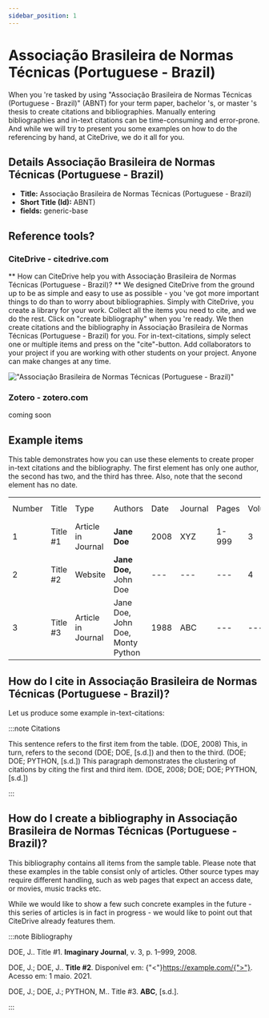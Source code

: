```yaml
---
sidebar_position: 1
---
```


# Associação Brasileira de Normas Técnicas (Portuguese - Brazil)

When you 're tasked by using "Associação Brasileira de Normas Técnicas (Portuguese - Brazil)" (ABNT) for your term paper, bachelor 's, or master 's thesis to create citations and bibliographies.
Manually entering bibliographies and in-text citations can be time-consuming and error-prone. And while we will try to present you some examples on how to do the referencing by hand, at CiteDrive, we do it all for you.

## Details  Associação Brasileira de Normas Técnicas (Portuguese - Brazil)
* **Title:** Associação Brasileira de Normas Técnicas (Portuguese - Brazil)
* **Short Title (Id):** ABNT)
* **fields:** generic-base

## Reference tools?
### CiteDrive - citedrive.com
** How can CiteDrive help you with Associação Brasileira de Normas Técnicas (Portuguese - Brazil)? **
We designed CiteDrive from the ground up to be as simple and easy to use as possible - you 've got more important things to do than to worry about bibliographies. Simply with CiteDrive, you create a library for your work. Collect all the items you need to cite, and we do the rest. Click on "create bibliography" when you 're ready. We then create citations and the bibliography in Associação Brasileira de Normas Técnicas (Portuguese - Brazil) for you. For in-text-citations, simply select one or multiple items and press on the "cite"-button. Add collaborators to your project if you are working with other students on your project. Anyone can make changes at any time.


!["Associação Brasileira de Normas Técnicas (Portuguese - Brazil)"](images/associacao-brasileira-de-normas-tecnicas-portuguese--brazil.svg "Choose Associação Brasileira de Normas Técnicas (Portuguese - Brazil) in the CiteDrive App")

### Zotero - zotero.com

coming soon

## Example items

This table demonstrates how you can use these elements to create proper in-text citations and the bibliography. The first element has only one author, the second has two, and the third has three. Also, note that the second element has no date.


<table>
  <tr>
   <td>Number
   </td>
   <td>Title
   </td>
   <td>Type
   </td>
   <td>Authors
   </td>
   <td>Date
   </td>
   <td>Journal
   </td>
   <td>Pages
   </td>
   <td>Volume
   </td>
   <td>Issue
   </td>
   <td>Access Date
   </td>
  </tr>
  <tr>
   <td>1
   </td>
   <td>Title #1
   </td>
   <td>Article in Journal
   </td>
   <td><strong>Jane Doe</strong>
   </td>
   <td>2008
   </td>
   <td>XYZ
   </td>
   <td>1-999
   </td>
   <td>3
   </td>
   <td>2
   </td>
   <td>--
   </td>
  </tr>
  <tr>
   <td>
2
   </td>
   <td>Title #2
   </td>
   <td>Website
   </td>
   <td><strong>Jane Doe, </strong>John Doe
   </td>
   <td>---
   </td>
   <td>---
   </td>
   <td>---
   </td>
   <td>4
   </td>
   <td>---
   </td>
   <td>2020-05-01
   </td>
  </tr>
  <tr>
   <td>3
   </td>
   <td>Title #3
   </td>
   <td>Article in Journal
   </td>
   <td>Jane Doe, John Doe, Monty Python
   </td>
   <td>1988
   </td>
   <td>ABC
   </td>
   <td>---
   </td>
   <td>---
   </td>
   <td>16
   </td>
   <td>---
   </td>
  </tr>
</table>



## How do I cite in  Associação Brasileira de Normas Técnicas (Portuguese - Brazil)?

Let us produce some example in-text-citations:

:::note Citations


This sentence refers to the first item from the table. (DOE, 2008) This, in turn, refers to the second (DOE; DOE, [s.d.])
and then to the third.  (DOE; DOE; PYTHON, [s.d.])
This paragraph demonstrates the clustering of citations by citing the first and third item. (DOE, 2008; DOE; DOE; PYTHON, [s.d.])

:::

## How do I create a bibliography in Associação Brasileira de Normas Técnicas (Portuguese - Brazil)?

This bibliography contains all items from the sample table. Please note that these examples in the table consist only of articles. Other source types may require different handling, such as web pages that expect an access date, or movies, music tracks etc.

While we would like to show a few such concrete examples in the future - this series of articles is in fact in progress - we would like to point out that CiteDrive already features them.

:::note Bibliography

DOE, J.. Title #1. <b>Imaginary Journal</b>, v. 3, p. 1–999, 2008. 

DOE, J.; DOE, J.. <b>Title #2</b>. Disponível em: {"<"}https://example.com/{">"}. Acesso em: 1 maio. 2021. 

DOE, J.; DOE, J.; PYTHON, M.. Title #3. <b>ABC</b>, [s.d.]. 



:::


        
